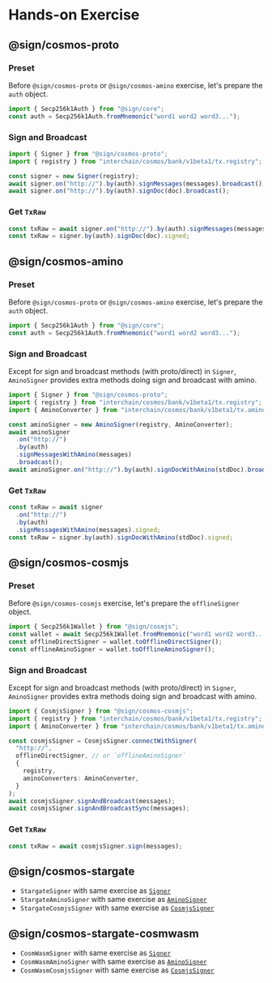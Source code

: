 # Hands-on Exercise

## @sign/cosmos-proto

### Preset

Before `@sign/cosmos-proto` or `@sign/cosmos-amino` exercise, let's prepare the `auth` object.

```ts
import { Secp256k1Auth } from "@sign/core";
const auth = Secp256k1Auth.fromMnemonic("word1 word2 word3...");
```

### Sign and Broadcast

```ts
import { Signer } from "@sign/cosmos-proto";
import { registry } from "interchain/cosmos/bank/v1beta1/tx.registry";

const signer = new Signer(registry);
await signer.on("http://").by(auth).signMessages(messages).broadcast();
await signer.on("http://").by(auth).signDoc(doc).broadcast();
```

### Get `TxRaw`

```ts
const txRaw = await signer.on("http://").by(auth).signMessages(messages).signed;
const txRaw = signer.by(auth).signDoc(doc).signed;
```

## @sign/cosmos-amino

### Preset

Before `@sign/cosmos-proto` or `@sign/cosmos-amino` exercise, let's prepare the `auth` object.

```ts
import { Secp256k1Auth } from "@sign/core";
const auth = Secp256k1Auth.fromMnemonic("word1 word2 word3...");
```

### Sign and Broadcast

Except for sign and broadcast methods (with proto/direct) in `Signer`, `AminoSigner` provides extra methods doing sign and broadcast with amino.

```ts
import { Signer } from "@sign/cosmos-proto";
import { registry } from "interchain/cosmos/bank/v1beta1/tx.registry";
import { AminoConverter } from "interchain/cosmos/bank/v1beta1/tx.amino";

const aminoSigner = new AminoSigner(registry, AminoConverter);
await aminoSigner
  .on("http://")
  .by(auth)
  .signMessagesWithAmino(messages)
  .broadcast();
await aminoSigner.on("http://").by(auth).signDocWithAmino(stdDoc).broadcast();
```

### Get `TxRaw`

```ts
const txRaw = await signer
  .on("http://")
  .by(auth)
  .signMessagesWithAmino(messages).signed;
const txRaw = signer.by(auth).signDocWithAmino(stdDoc).signed;
```

## @sign/cosmos-cosmjs

### Preset

Before `@sign/cosmos-cosmjs` exercise, let's prepare the `offlineSigner` object.

```ts
import { Secp256k1Wallet } from "@sign/cosmjs";
const wallet = await Secp256k1Wallet.fromMnemonic("word1 word2 word3...");
const offlineDirectSigner = wallet.toOfflineDirectSigner();
const offlineAminoSigner = wallet.toOfflineAminoSigner();
```

### Sign and Broadcast

Except for sign and broadcast methods (with proto/direct) in `Signer`, `AminoSigner` provides extra methods doing sign and broadcast with amino.

```ts
import { CosmjsSigner } from "@sign/cosmos-cosmjs";
import { registry } from "interchain/cosmos/bank/v1beta1/tx.registry";
import { AminoConverter } from "interchain/cosmos/bank/v1beta1/tx.amino";

const cosmjsSigner = CosmjsSigner.connectWithSigner(
  "http://",
  offlineDirectSigner, // or `offlineAminoSigner`
  {
    registry,
    aminoConverters: AminoConverter,
  }
);
await cosmjsSigner.signAndBroadcast(messages);
await cosmjsSigner.signAndBroadcastSync(messages);
```

### Get `TxRaw`

```ts
const txRaw = await cosmjsSigner.sign(messages);
```

## @sign/cosmos-stargate

- `StargateSigner` with same exercise as [`Signer`](#signcosmos-proto)
- `StargateAminoSigner` with same exercise as [`AminoSigner`](#signcosmos-amino)
- `StargateCosmjsSigner` with same exercise as [`CosmjsSigner`](#signcosmos-cosmjs)

## @sign/cosmos-stargate-cosmwasm

- `CosmWasmSigner` with same exercise as [`Signer`](#signcosmos-proto)
- `CosmWasmAminoSigner` with same exercise as [`AminoSigner`](#signcosmos-amino)
- `CosmWasmCosmjsSigner` with same exercise as [`CosmjsSigner`](#signcosmos-cosmjs)
